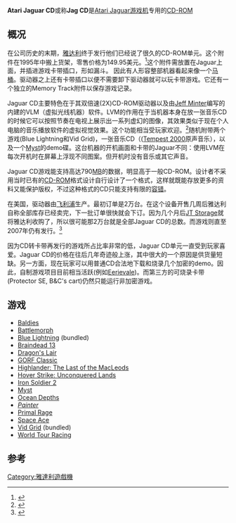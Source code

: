 {{Infobox CVG system
|title = Atari Jaguar CD
|logo = 
|image = [[File:Atari-Jaguar-CD-Add-On.jpg|250px]][[File:Atari-Jaguar-CD-Bare-HL.jpg|250px]]
|caption = '''上方'''：雅達利Jaguar CD本體<br/>'''下方'''：雅達利Jaguar與CD並用示意圖
|manufacturer = [[雅达利|雅达利]]
|type = [[家用遊戲機|家用遊戲機]]{{en-link|配件|Video game accessory}}
|generation = [[電子遊戲機歷史_(第五世代)|第五世代]]
|lifespan = 1995年－1996年
|discontinued = {{End date|1996}}
|CPU =
|media = [[CD-ROM|CD-ROM]]
|releasedate = 1995年9月21日
|launch price = 149.95美元
|storage =
|onlineservice = AtariNet
|unitssold =
|succesor =
|topgame =
}}

'''Atari Jaguar CD'''或称'''Jag CD'''是[[Atari_Jaguar|Atari Jaguar]][[游戏机|游戏机]]专用的[[CD-ROM|CD-ROM]]

==概况==
在公司历史的末期，[[雅达利|雅达利]]终于发行他们已经说了很久的CD-ROM单元。这个附件在1995年中搬上货架，零售价格为149.95美元。<ref name="jaguar cd press release">{{cite web|url= http://www.allbusiness.com/retail/retailers-book-music-hobby-stores-toy-game/7163646-1.html|title= Atari Jaguar CD system pounces onto multimedia marketplace|accessdate= 2009-04-02|author= |publisher= |date= 1995-09-21}}{{dead link|date=2018年5月 |bot=InternetArchiveBot |fix-attempted=yes }}</ref>这个附件需放置在Jaguar上面，并插进游戏卡带插口，形如漏斗。 因此有人形容整部机器看起来像一个[[马桶|马桶]]。驱动器之上还有卡带插口以便不需要卸下驱动器就可以玩卡带游戏。它还有一个独立的Memory Track附件以保存游戏记录。

Jaguar CD主要特色在于其双倍速(2X)CD-ROM驱动器以及由[[Jeff_Minter|Jeff Minter]]编写的内建的VLM（虚拟光线机器）软件。LVM的作用在于当机器本身在放一张音乐CD的时候它可以按照节奏在电视上展示出一系列虚幻的图像，其效果类似于现在个人电脑的音乐播放软件的虚拟视觉效果。这个功能相当受玩家欢迎。<ref>{{Cite web |url=http://www.llamasoft.co.uk/vlm.php |title=VLM作者的感想 |access-date=2010-06-11 |archive-date=2014-10-17 |archive-url=https://web.archive.org/web/20141017024435/http://www.llamasoft.co.uk/vlm.php |dead-url=no }}</ref>随机附带两个游戏(Blue Lightning和Vid Grid)，一张音乐CD（([[Tempest_2000|Tempest 2000]]原声音乐），以及一个[[Myst|Myst]]的demo碟。这台机器的开机画面和卡带的Jaguar不同：使用LVM在每次开机时在屏幕上浮现不同图案。但开机时没有音乐或其它声音。

Jaguar CD游戏能支持高达790[[MB|MB]]的数据，明显高于一般CD-ROM。设计者不采用当时已有的[[CD-ROM|CD-ROM]]格式设计自行设计了一个格式，这样就既能存放更多的资料又能保护版权，不过这种格式的CD只能支持有限的[[容错|容错]]。

在美国，驱动器由[[飞利浦|飞利浦]]生产。最初订单是2万台。在这个设备开售几周后雅达利自称全部库存已经卖完，下一批订单很快就会下订。因为几个月后[[JT_Storage|JT Storage]]就将雅达利收购了，所以很可能那2万台就是全部Jaguar CD的总数。而游戏则直至2007年仍有发行。<ref name="frog feast">{{cite web|url=http://en.wikipedia.org/wiki/Frog_Feast|title=Frog Feast|accessdate=2010-02-03|author=|publisher=|date=|deadurl=yes|archiveurl=https://web.archive.org/web/20100201025512/http://en.wikipedia.org/wiki/Frog_Feast|archivedate=2010年2月1日|df=}}</ref>

因为CD转卡带再发行的游戏所占比率非常的低，Jaguar CD单元一直受到玩家喜爱。Jaguar CD的价格在往后几年奇迹般上涨，其中很大的一个原因是供货量短缺。另一方面，现在玩家可以用普通CD合法地下载和烧录几个加密的demo。因此，自制游戏项目目前相当活跃(例如[[Eerievale|Eerievale]])。而第三方的可烧录卡带(Protector SE, B&C's cart)仍然只能运行非加密游戏。

==游戏==
*[[Baldies|Baldies]]
*[[Battlemorph|Battlemorph]]
*[[Blue_Lightning|Blue Lightning]] (bundled)
*[[Braindead_13|Braindead 13]]
*[[Dragon's_Lair|Dragon's Lair]]
*[[Gorf|GORF Classic]]
*[[Highlander:_The_Last_of_the_MacLeods|Highlander: The Last of the MacLeods]]
*[[Hover_Strike:_Unconquered_Lands|Hover Strike: Unconquered Lands]]
*[[Iron_Soldier_2|Iron Soldier 2]]
*[[Myst|Myst]]
*[[Ocean_Depths|Ocean Depths]]
*''[[Qix|Painter]]''
*[[Primal_Rage|Primal Rage]]
*[[Space_Ace|Space Ace]]
*[[Vid_Grid|Vid Grid]] (bundled)
*[[World_Tour_Racing|World Tour Racing]]

==参考==
{{reflist}}

[[Category:雅達利遊戲機|Category:雅達利遊戲機]]